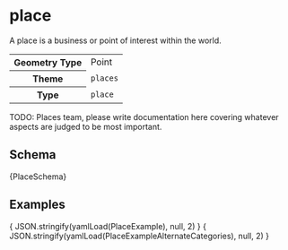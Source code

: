 
# place

A place is a business or point of interest within the world.

<table>
  <tr>
    <th>Geometry Type</th>
    <td>Point</td>
  </tr>
  <tr>
    <th>Theme</th>
    <td><code>places</code></td>
  </tr>
  <tr>
    <th>Type</th>
    <td><code>place</code></td>
  </tr>
</table>

TODO: Places team, please write documentation here covering whatever
      aspects are judged to be most important.

## Schema

<Tabs>
  <TabItem value="browsable" label="Browsable" default>
    <JSONSchemaViewer schema={ yamlLoad(PlaceSchema) } resolverOptions={ generateResolverOptions({remote: true, yamlBasePath: '/places'})}/>
  </TabItem>
  <TabItem value="yaml" label="YAML" default>
    <CodeBlock language="jsx">{PlaceSchema}</CodeBlock>
  </TabItem>
</Tabs>

## Examples

<Tabs>
  <TabItem value="1" label="Place" default>
    <CodeBlock language="json">{ JSON.stringify(yamlLoad(PlaceExample), null, 2) }</CodeBlock>
  </TabItem>
  <TabItem value="2" label="Alternate Categories" default>
    <CodeBlock language="json">{ JSON.stringify(yamlLoad(PlaceExampleAlternateCategories), null, 2) }</CodeBlock>
  </TabItem>

</Tabs>

